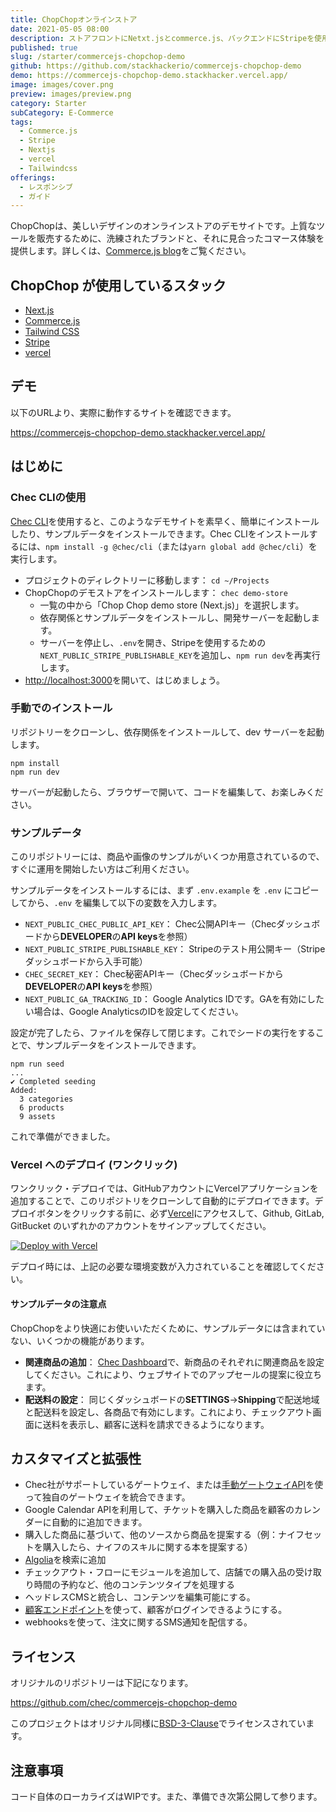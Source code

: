 ```yaml
---
title: ChopChopオンラインストア
date: 2021-05-05 08:00
description: ストアフロントにNetxt.jsとcommerce.js、バックエンドにStripeを使用したオンラインストア
published: true
slug: /starter/commercejs-chopchop-demo
github: https://github.com/stackhackerio/commercejs-chopchop-demo
demo: https://commercejs-chopchop-demo.stackhacker.vercel.app/
image: images/cover.png
preview: images/preview.png
category: Starter
subCategory: E-Commerce
tags:
  - Commerce.js
  - Stripe
  - Nextjs
  - vercel
  - Tailwindcss
offerings:
  - レスポンシブ
  - ガイド
---
```

ChopChopは、美しいデザインのオンラインストアのデモサイトです。上質なツールを販売するために、洗練されたブランドと、それに見合ったコマース体験を提供します。詳しくは、[Commerce.js blog](https://commercejs.com/blog/chopchop-nextjs-starter-commerce/)をご覧ください。

## ChopChop が使用しているスタック

* [Next.js](https://nextjs.org/)
* [Commerce.js](https://commercejs.com)
* [Tailwind CSS](https://tailwindcss.com/)
* [Stripe](https://stripe.com)
* [vercel](https://vercel.com/)

## デモ

以下のURLより、実際に動作するサイトを確認できます。

https://commercejs-chopchop-demo.stackhacker.vercel.app/

## はじめに

### Chec CLIの使用

[Chec CLI](https://github.com/chec/cli)を使用すると、このようなデモサイトを素早く、簡単にインストールしたり、サンプルデータをインストールできます。Chec CLIをインストールするには、`npm install -g @chec/cli`（または`yarn global add @chec/cli`）を実行します。

* プロジェクトのディレクトリーに移動します： `cd ~/Projects`
* ChopChopのデモストアをインストールします： `chec demo-store`
  * 一覧の中から「Chop Chop demo store (Next.js)」を選択します。
  * 依存関係とサンプルデータをインストールし、開発サーバーを起動します。
  * サーバーを停止し、`.env`を開き、Stripeを使用するための`NEXT_PUBLIC_STRIPE_PUBLISHABLE_KEY`を追加し、`npm run dev`を再実行します。
* [http://localhost:3000](http://localhost:3000)を開いて、はじめましょう。

### 手動でのインストール

リポジトリーをクローンし、依存関係をインストールして、dev サーバーを起動します。

```
npm install
npm run dev
```

サーバーが起動したら、ブラウザーで開いて、コードを編集して、お楽しみください。

### サンプルデータ

このリポジトリーには、商品や画像のサンプルがいくつか用意されているので、すぐに運用を開始したい方はご利用ください。

サンプルデータをインストールするには、まず `.env.example` を `.env` にコピーしてから、`.env` を編集して以下の変数を入力します。

* `NEXT_PUBLIC_CHEC_PUBLIC_API_KEY`： Chec公開APIキー（Checダッシュボードから**DEVELOPER**の**API keys**を参照）
* `NEXT_PUBLIC_STRIPE_PUBLISHABLE_KEY`： Stripeのテスト用公開キー（Stripeダッシュボードから入手可能）
* `CHEC_SECRET_KEY`： Chec秘密APIキー（Checダッシュボードから**DEVELOPER**の**API keys**を参照）
* `NEXT_PUBLIC_GA_TRACKING_ID`： Google Analytics IDです。GAを有効にしたい場合は、Google AnalyticsのIDを設定してください。

設定が完了したら、ファイルを保存して閉じます。これでシードの実行をすることで、サンプルデータをインストールできます。

```
npm run seed
...
✔ Completed seeding
Added:
  3 categories
  6 products
  9 assets
```

これで準備ができました。

### Vercel へのデプロイ (ワンクリック)

ワンクリック・デプロイでは、GitHubアカウントにVercelアプリケーションを追加することで、このリポジトリをクローンして自動的にデプロイできます。デプロイボタンをクリックする前に、必ず[Vercel](https://vercel.com/signup)にアクセスして、Github, GitLab, GitBucket のいずれかのアカウントをサインアップしてください。

[![Deploy with Vercel](https://vercel.com/button)](https://vercel.com/new/project?template=https://github.com/chec/commercejs-chopchop-demo)

デプロイ時には、上記の必要な環境変数が入力されていることを確認してください。

#### サンプルデータの注意点

ChopChopをより快適にお使いいただくために、サンプルデータには含まれていない、いくつかの機能があります。

* **関連商品の追加**： [Chec Dashboard](https://dashboard.chec.io)で、新商品のそれぞれに関連商品を設定してください。これにより、ウェブサイトでのアップセールの提案に役立ちます。
* **配送料の設定**： 同じくダッシュボードの**SETTINGS**→**Shipping**で配送地域と配送料を設定し、各商品で有効にします。これにより、チェックアウト画面に送料を表示し、顧客に送料を請求できるようになります。

## カスタマイズと拡張性

- Chec社がサポートしているゲートウェイ、または[手動ゲートウェイAPI](https://commercejs.com/docs/guides/manual-payment-integration)を使って独自のゲートウェイを統合できます。
- Google Calendar APIを利用して、チケットを購入した商品を顧客のカレンダーに自動的に追加できます。
- 購入した商品に基づいて、他のソースから商品を提案する（例：ナイフセットを購入したら、ナイフのスキルに関する本を提案する）
- [Algolia](https://www.algolia.com/)を検索に追加
- チェックアウト・フローにモジュールを追加して、店舗での購入品の受け取り時間の予約など、他のコンテンツタイプを処理する
- ヘッドレスCMSと統合し、コンテンツを編集可能にする。
- [顧客エンドポイント](https://commercejs.com/docs/api/#customers)を使って、顧客がログインできるようにする。
- webhooksを使って、注文に関するSMS通知を配信する。

## ライセンス

オリジナルのリポジトリーは下記になります。

https://github.com/chec/commercejs-chopchop-demo


このプロジェクトはオリジナル同様に[BSD-3-Clause](LICENSE.md)でライセンスされています。

## 注意事項

コード自体のローカライズはWIPです。また、準備でき次第公開して参ります。
